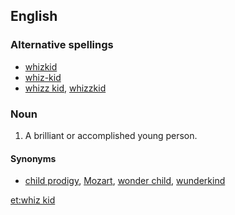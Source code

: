 ==English==

===Alternative spellings===
* [[whizkid]]
* [[whiz-kid]]
* [[whizz kid]], [[whizzkid]]

===Noun===
{{en-noun|sg=[[whiz]] [[kid]]}}

# A brilliant or accomplished young person.

====Synonyms====
* [[child prodigy]], [[Mozart]], [[wonder child]], [[wunderkind]]

[[et:whiz kid]]